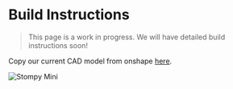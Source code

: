 # Build Instructions

> This page is a work in progress. We will have detailed build instructions soon!


Copy our current CAD model from onshape [here](https://cad.onshape.com/documents/50fe60f593f5c98e8f52552c/w/23cfc61ce40dd25ad76f414c/e/9c37b547deaa42ff258901fe).

![Stompy Mini](/stompy.png)